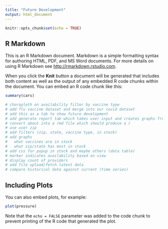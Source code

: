 ```yaml
---
title: "Future Development"
output: html_document
---
```


```r
knitr::opts_chunk$set(echo = TRUE)
```

## R Markdown

This is an R Markdown document. Markdown is a simple formatting syntax for authoring HTML, PDF, and MS Word documents. For more details on using R Markdown see <http://rmarkdown.rstudio.com>.

When you click the **Knit** button a document will be generated that includes both content as well as the output of any embedded R code chunks within the document. You can embed an R code chunk like this:

```r
summary(cars)

# choropleth on availability filter by vaccine type
# add flu vaccine dataset and merge into our covid dataset
# add this as a tab to show future development
# add generate report tab which takes user input and creates graphs from it
# convert about into a rmd file which should produce a r
# use user zip
# add filters (zip, state, vaccine type, in stock)
# add graphs
#   what vaccines are in stock
#   what zip/state has most in stock
# add css for popup in stock and maybe others (data table)
# marker indicates availability based on view
# display count of providers
# add file upload/fetch latest data
# compare historical data against current (time series)
```

## Including Plots

You can also embed plots, for example:

```r
plot(pressure)
```

Note that the `echo = FALSE` parameter was added to the code chunk to prevent printing of the R code that generated the plot.
